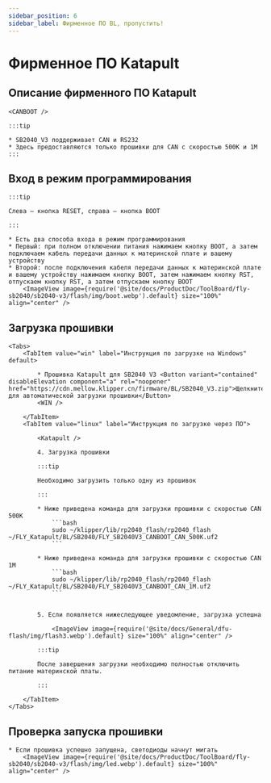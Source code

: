 ```yaml
---
sidebar_position: 6
sidebar_label: Фирменное ПО BL, пропустить!
---
```







# Фирменное ПО Katapult

## Описание фирменного ПО Katapult

    <CANBOOT />

    :::tip

    * SB2040_V3 поддерживает CAN и RS232
    * Здесь предоставляются только прошивки для CAN с скоростью 500K и 1M
    :::

## Вход в режим программирования

    :::tip

    Слева — кнопка RESET, справа — кнопка BOOT

    :::

    * Есть два способа входа в режим программирования
    * Первый: при полном отключении питания нажимаем кнопку BOOT, а затем подключаем кабель передачи данных к материнской плате и вашему устройству
    * Второй: после подключения кабеля передачи данных к материнской плате и вашему устройству нажимаем кнопку BOOT, затем нажимаем кнопку RST, отпускаем кнопку RST, а затем отпускаем кнопку BOOT
        <ImageView image={require('@site/docs/ProductDoc/ToolBoard/fly-sb2040/sb2040-v3/flash/img/boot.webp').default} size="100%" align="center" />

## Загрузка прошивки
    <Tabs>
        <TabItem value="win" label="Инструкция по загрузке на Windows" default>

            * Прошивка Katapult для SB2040 V3 <Button variant="contained" disableElevation component="a" rel="noopener" href="https://cdn.mellow.klipper.cn/firmware/BL/SB2040_V3.zip">Щелкните для автоматической загрузки прошивки</Button>
            <WIN />
            
        </TabItem>
        <TabItem value="linux" label="Инструкция по загрузке через ПО">

            <Katapult />

            4. Загрузка прошивки

            :::tip

            Необходимо загрузить только одну из прошивок

            :::

            * Ниже приведена команда для загрузки прошивки с скоростью CAN 500K
                ```bash
                sudo ~/klipper/lib/rp2040_flash/rp2040_flash ~/FLY_Katapult/BL/SB2040/FLY_SB2040V3_CANBOOT_CAN_500K.uf2
                ```
                       
            * Ниже приведена команда для загрузки прошивки с скоростью CAN 1M
                ```bash
                sudo ~/klipper/lib/rp2040_flash/rp2040_flash ~/FLY_Katapult/BL/SB2040/FLY_SB2040V3_CANBOOT_CAN_1M.uf2
                ```


            5. Если появляется нижеследующее уведомление, загрузка успешна

                <ImageView image={require('@site/docs/General/dfu-flash/img/flash3.webp').default} size="100%" align="center" />

            :::tip

            После завершения загрузки необходимо полностью отключить питание материнской платы.

            :::

        </TabItem>
    </Tabs>

## Проверка запуска прошивки

    * Если прошивка успешно запущена, светодиоды начнут мигать
        <ImageView image={require('@site/docs/ProductDoc/ToolBoard/fly-sb2040/sb2040-v3/flash/img/led.webp').default} size="100%" align="center" />
